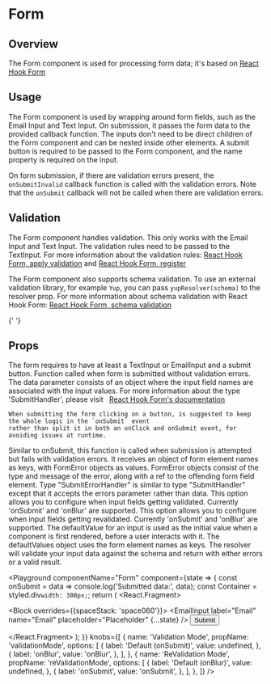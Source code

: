 

# Form

## Overview

The Form component is used for processing form data; it's based on [React Hook Form](https://react-hook-form.com/)

## Usage

The Form component is used by wrapping around form fields, such as the Email Input and Text Input. On submission, it passes the form data to the provided callback function.
The inputs don't need to be direct children of the Form component and can be nested inside other elements.
A submit button is required to be passed to the Form component, and the name property is required on the input.

<CodeFromFile path="examples/form/form.tsx" />

On form submission, if there are validation errors present, the `onSubmitInvalid` callback function is called with the validation errors. Note that the `onSubmit` callback will not be called when there are validation errors.

<CodeFromFile path="examples/form/invalid-form.tsx" />

## Validation

The Form component handles validation. This only works with the Email Input and Text Input. The validation rules need to be passed to the TextInput. For more information about the validation rules:
[React Hook Form, apply validation](https://react-hook-form.com/get-started/#Applyvalidation) and [React Hook Form, register](https://react-hook-form.com/api/#register)

<CodeFromFile path="examples/form/validated-form.tsx" />

The Form component also supports schema validation. To use an external validation library, for example `Yup`, you can pass `yupResolver(schema)` to the resolver prop. For more information about schema validation with React Hook Form:
[React Hook Form, schema validation](https://react-hook-form.com/get-started/#SchemaValidation)

<CodeFromFile path="examples/form/form-with-schema-validation.tsx" />{' '}

## Props

<LegacyBlock marginTop="sizing040">
  <Prop name="children" type="Exclude<React.ReactNode, 'undefined'>" required>
    The form requires to have at least a TextInput or EmailInput and a submit
    button.
  </Prop>
  <Prop name="onSubmit" type="SubmitHandler" required>
    Function called when form is submitted without validation errors. The data
    parameter consists of an object where the input field names are associated
    with the input values. For more information about the type 'SubmitHandler',
    please visit &nbsp;
    <a href="https://react-hook-form.com/ts#SubmitHandler">
      React Hook Form's documentation
    </a>

    When submitting the form clicking on a button, is suggested to keep the whole logic in the `onSubmit` event
    rather than split it in both an onClick and onSubmit event, for avoiding issues at runtime.
  </Prop>
  <Prop name="onSubmitInvalid" type="SubmitErrorHandler">
    Similar to onSubmit, this function is called when submission is attempted
    but fails with validation errors. It receives an object of form element
    names as keys, with FormError objects as values. FormError objects consist
    of the type and message of the error, along with a ref to the offending form
    field element. Type "SubmitErrorHandler" is similar to type "SubmitHandler"
    except that it accepts the errors parameter rather than data.
  </Prop>
  <Prop name="validationMode" type="onSubmit | onValidation" default="onSubmit">
    This option allows you to configure when input fields getting validated.
    Currently 'onSubmit' and 'onBlur' are supported.
  </Prop>
  <Prop name="reValidationMode" type="onSubmit | onValidation" default="onBlur">
    This option allows you to configure when input fields getting revalidated.
    Currently 'onSubmit' and 'onBlur' are supported.
  </Prop>
  <Prop name="defaultValues" type="Record<string, string>">
    The defaultValue for an input is used as the initial value when a component
    is first rendered, before a user interacts with it. The defaultValues object
    uses the form element names as keys.
  </Prop>
  <Prop name="resolver" type="Resolver<Record<string, string>, object>">
    The resolver will validate your input data against the schema and return
    with either errors or a valid result.
  </Prop>
</LegacyBlock>

<Playground
  componentName="Form"
  component={state => {
    const onSubmit = data => console.log('Submitted data:', data);
    const Container = styled.div`
      width: 300px;
    `;
    return (
      <React.Fragment>
        <LegacyBlock display="flex">
          <Container>
            <Form
              onSubmit={onSubmit}
              validationMode={state.validationMode}
              reValidationMode={state.reValidationMode}
            >
              <Block overrides={{spaceStack: 'space060'}}>
                <EmailInput label="Email" name="Email" placeholder="Placeholder" {...state} />
                <Block spaceStack='space040'/>
                <Button type="submit">Submit</Button>
              </Block>
            </Form>
          </Container>
        </LegacyBlock>
      </React.Fragment>
    );
  }}
  knobs={[
    {
      name: 'Validation Mode',
      propName: 'validationMode',
      options: [
        {
          label: 'Default (onSubmit)',
          value: undefined,
        },
        {
          label: 'onBlur',
          value: 'onBlur',
        },
      ],
    },
    {
      name: 'ReValidation Mode',
      propName: 'reValidationMode',
      options: [
        {
          label: 'Default (onBlur)',
          value: undefined,
        },
        {
          label: 'onSubmit',
          value: 'onSubmit',
        },
      ],
    },
  ]}
/>

